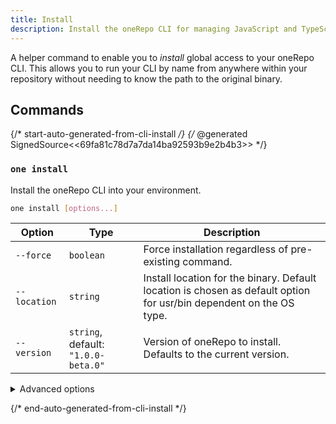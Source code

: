 ```yaml
---
title: Install
description: Install the oneRepo CLI for managing JavaScript and TypeScript monorepos.
---
```


A helper command to enable you to _install_ global access to your oneRepo CLI. This allows you to run your CLI by name from anywhere within your repository without needing to know the path to the original binary.

## Commands

{/* start-auto-generated-from-cli-install */}
{/* @generated SignedSource<<69fa81c78d7a7da14ba92593b9e2b4b3>> */}

### `one install`

Install the oneRepo CLI into your environment.

```sh
one install [options...]
```

| Option       | Type                                | Description                                                                                                         |
| ------------ | ----------------------------------- | ------------------------------------------------------------------------------------------------------------------- |
| `--force`    | `boolean`                           | Force installation regardless of pre-existing command.                                                              |
| `--location` | `string`                            | Install location for the binary. Default location is chosen as default option for usr/bin dependent on the OS type. |
| `--version`  | `string`, default: `"1.0.0-beta.0"` | Version of oneRepo to install. Defaults to the current version.                                                     |

<details>

<summary>Advanced options</summary>

| Option            | Type      | Description                                  |
| ----------------- | --------- | -------------------------------------------- |
| `--show-advanced` | `boolean` | Pair with `--help` to show advanced options. |

</details>

{/* end-auto-generated-from-cli-install */}
